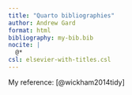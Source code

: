 ```yaml
---
title: "Quarto bibliographies"
author: Andrew Gard
format: html
bibliography: my-bib.bib
nocite: |
  @*
csl: elsevier-with-titles.csl
---
```


My reference: [@wickham2014tidy]



